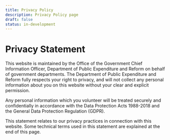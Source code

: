 ```yaml
---
title: Privacy Policy
description: Privacy Policy page
draft: false
status: in-development
---
```


# Privacy Statement

This website is maintained by the Office of the Government Chief Information Officer, Department of Public Expenditure and Reform on behalf of government departments. The Department of Public Expenditure and Reform fully respects your right to privacy, and will not collect any personal information about you on this website without your clear and explicit permission.

Any personal information which you volunteer will be treated securely and confidentially in accordance with the Data Protection Acts 1988-2018 and the General Data Protection Regulation (GDPR).

This statement relates to our privacy practices in connection with this website. Some technical terms used in this statement are explained at the end of this page.
